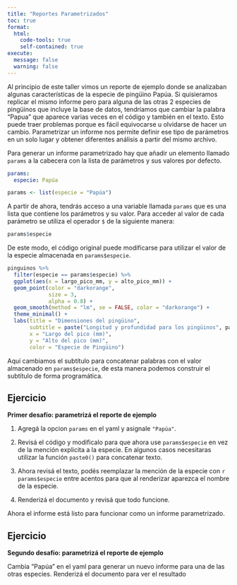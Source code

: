 ```yaml
---
title: "Reportes Parametrizados"
toc: true
format:
  html:
    code-tools: true
    self-contained: true
execute:
  message: false
  warning: false
---
```


Al principio de este taller vimos un reporte de ejemplo donde se analizaban algunas características de la especie de pingüino Papúa. Si quisieramos replicar el mismo informe pero para alguna de las otras 2 especies de pingüinos que incluye la base de datos, tendríamos que cambiar la palabra "Papua" que aparece varias veces en el código y también en el texto. Esto puede traer problemas porque es fácil equivocarse u olvidarse de hacer un cambio. Parametrizar un informe nos permite definir ese tipo de parámetros en un solo lugar y obtener diferentes análisis a partir del mismo archivo.

Para generar un informe parametrizado hay que añadir un elemento llamado `params` a la cabecera con la lista de parámetros y sus valores por defecto.

``` yaml
params:
  especie: Papúa
```

```r
params <- list(especie = "Papúa")
```

A partir de ahora, tendrás acceso a una variable llamada `params` que es una lista que contiene los parámetros y su valor. Para acceder al valor de cada parámetro se utiliza el operador `$` de la siguiente manera:

```r
params$especie
```

De este modo, el código original puede modificarse para utilizar el valor de la especie almacenada en `params$especie`.

```r
pinguinos %>% 
  filter(especie == params$especie) %>% 
  ggplot(aes(x = largo_pico_mm, y = alto_pico_mm)) +
  geom_point(color = "darkorange",
             size = 3,
             alpha = 0.8) +
  geom_smooth(method = "lm", se = FALSE, color = "darkorange") +
  theme_minimal() +
  labs(title = "Dimensiones del pingüino",
       subtitle = paste("Longitud y profundidad para los pingüinos", params$especie, "en Palmer Station LTER"),
       x = "Largo del pico (mm)",
       y = "Alto del pico (mm)",
       color = "Especie de Pingüino") 
```

Aquí cambiamos el subtítulo para concatenar palabras con el valor almacenado en `params$especie`, de esta manera podemos construir el subtítulo de forma programática.

::: callout-tip
## Ejercicio

**Primer desafío: parametrizá el reporte de ejemplo**

1.  Agregá la opcion `params` en el yaml y asignale `"Papúa"`.

2.  Revisá el código y modificalo para que ahora use `params$especie` en vez de la mención explicita a la especie. En algunos casos necesitaras utilizar la función `paste0()` para concatenar texto.

3.  Ahora revisá el texto, podés reemplazar la mención de la especie con `r params$especie` entre acentos para que al renderizar aparezca el nombre de la especie.

4.  Renderizá el documento y revisá que todo funcione.
:::

Ahora el informe está listo para funcionar como un informe parametrizado.

::: callout-tip
## Ejercicio

**Segundo desafío: parametrizá el reporte de ejemplo**

Cambia "Papúa" en el yaml para generar un nuevo informe para una de las otras especies. Renderizá el documento para ver el resultado

:::
